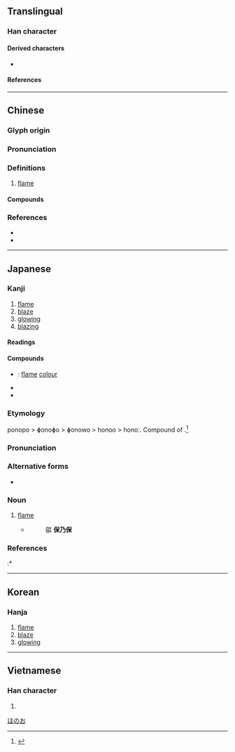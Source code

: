 {{also|焔|燄}}
{{character info/new}}
==Translingual==

===Han character===
{{Han char|rn=86|rad=火|as=08|sn=12|four=97877|canj=FNHX|ids=⿰火臽}}

====Derived characters====
* {{l|mul|[[𡓢]]}}

====References====
{{Han ref|kx=0675.040|dkj=19141|dj=1086.150|hdz=32210.070|uh=7130}}

----

==Chinese==
{{zh-forms|alt=焔,燄,熖}}

===Glyph origin===
{{Han etym}}

===Pronunciation===
{{zh-pron
|m=yàn
|c=jim6,jim4
|mn=qz,tw,xm,zz:iām/qz,xm,zz:iāⁿ
|mn_note=iām - literary; iāⁿ - vernacular
|mc=y
|oc=y
|cat=n
}}

===Definitions===
{{zh-hanzi}}

# [[flame]]

====Compounds====
{{zh-der|光焰萬丈|內焰|冷焰|凶焰|勢焰|外焰|太陽閃焰|放焰口|敵焰|氣焰|氣焰囂張|氣焰熏天|氧化焰|氫氧焰|火焰|火焰山|火焰焰|烈焰|烈焰騰空|焰口|焰心|焰段|焰火|焰焰|焰硝|焰色分析|焰騰騰|紅焰|還原焰|飛蛾投焰|飛蛾赴焰}}

===References===
* {{R:twedu|A02415}}
* {{R:yue:Hanzi}}

----

==Japanese==

===Kanji===
{{ja-kanji|grade=|rs=火08|shin=焔}}

# [[flame]]
# [[blaze]]
# [[glowing]]
# [[blazing]]

====Readings====
{{ja-readings
|goon=えん<えん<えむ
|kanon=えん<えん<えむ
|kun=ほのお-<ほのほ-
}}

====Compounds====
* {{ja-r|焰色|えんしょく}}: [[flame]] [[colour]]
* {{ja-r|火焰|かえん}}
* {{ja-r|気焰|きえん}}

{{wikipedia|lang=ja}}
{{ja-kanjitab|ほのお|yomi=k}}

===Etymology===
ponopo > ɸonoɸo > ɸonowo > honoo > honoː. Compound of {{compound|火|tr1=ho|t1=fire|の|tr2=no|t2=possessive particle|穂|tr3=ho|t3=ear, head|lang=ja|sort=ほのお}}.<ref name="DJR">{{R:Daijirin}}</ref>

===Pronunciation===
{{ja-pron|yomi=k|ほのお|acc=1|acc_ref=DJR,NHK|acc2=2|acc2_ref=NHK}}

===Alternative forms===
* {{ja-l|炎}}

===Noun===
{{ja-noun|ほのお|hhira=ほのほ}}

# [[flame]]
#* {{RQ:Konkōmyō Saishōōkyō Ongi|5 (front)}}
#*: 燄 '''保乃保'''

===References===
<references/>
:* {{R:Konkōmyō Saishōōkyō Ongi}}

[[Category:ja:Fire|ほのお]]

----

==Korean==

===Hanja===
{{ko-hanja|hangeul=염|eumhun=|rv=yeon|mr=yŏm|y=yem}}

# [[flame]]
# [[blaze]]
# [[glowing]]

----

==Vietnamese==

===Han character===
{{vi-hantu|[[diễm]], [[diêm]], [[dim]]|rs=火08}}

# {{defn|lang=vi|sort=火08}}